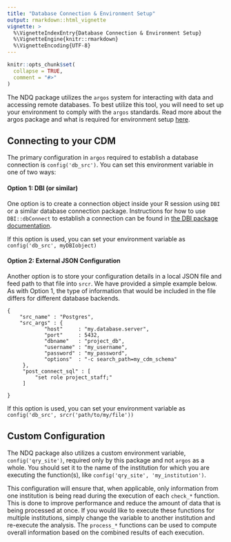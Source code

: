 ```yaml
---
title: "Database Connection & Environment Setup"
output: rmarkdown::html_vignette
vignette: >
  %\VignetteIndexEntry{Database Connection & Environment Setup}
  %\VignetteEngine{knitr::rmarkdown}
  %\VignetteEncoding{UTF-8}
---
```


```r
knitr::opts_chunk$set(
  collapse = TRUE,
  comment = "#>"
)
```

The NDQ package utilizes the `argos` system for interacting with data and accessing remote databases. To best utilize this tool, you will need to set up your environment to comply with the `argos` standards. Read more about the argos package and what is required for environment setup [here](https://github.com/PEDSnet/argos).

## Connecting to your CDM 

The primary configuration in `argos` required to establish a database connection is `config('db_src')`. You can set this environment variable in one of two ways:

#### Option 1: DBI (or similar)

One option is to create a connection object inside your R session using `DBI` or a similar database connection package. Instructions for how to use `DBI::dbConnect` to establish a connection can be found in [the DBI package documentation](https://dbi.r-dbi.org/articles/DBI.html).

If this option is used, you can set your environment variable as `config('db_src', myDBIobject)`

#### Option 2: External JSON Configuration

Another option is to store your configuration details in a local JSON file and feed path to that file into `srcr`. We have provided a simple example below. As with Option 1, the type of information that would be included in the file differs for different database backends. 

```
{
    "src_name" : "Postgres",
    "src_args" : {
            "host"     : "my.database.server",
            "port"     : 5432,
            "dbname"   : "project_db",
            "username" : "my_username",
            "password" : "my_password",
            "options"  : "-c search_path=my_cdm_schema"
     },
     "post_connect_sql" : [
         "set role project_staff;"
     ]
     
}

```

If this option is used, you can set your environment variable as `config('db_src', srcr('path/to/my/file'))`

## Custom Configuration

The NDQ package also utilizes a custom environment variable, `config('qry_site')`, required only by this package and not `argos` as a whole. You should set it to the name of the institution for which you are executing the function(s), like `config('qry_site', 'my_institution')`. 

This configuration will ensure that, when applicable, only information from one institution is being read during the execution of each `check_*` function. This is done to improve performance and reduce the amount of data that is being processed at once. If you would like to execute these functions for multiple institutions, simply change the variable to another institution and re-execute the analysis. The `process_*` functions can be used to compute overall information based on the combined results of each execution.
